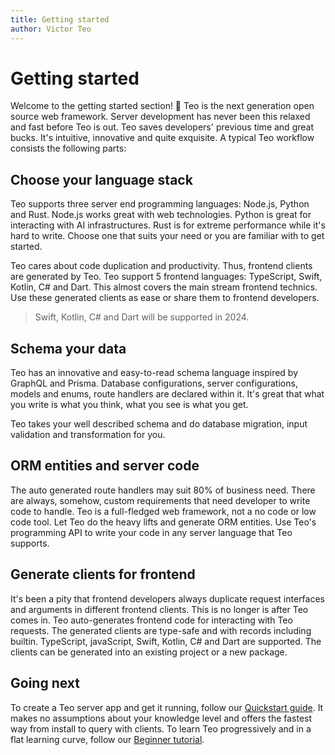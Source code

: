 ```yaml
---
title: Getting started
author: Victor Teo
---
```


# Getting started

Welcome to the getting started section! 👋 Teo is the next generation open
source web framework. Server development has never been this relaxed and 
fast before Teo is out. Teo saves developers' previous time and great bucks.
It's intuitive, innovative and quite exquisite. A typical Teo workflow 
consists the following parts:

## Choose your language stack

Teo supports three server end programming languages: Node.js, Python and Rust.
Node.js works great with web technologies. Python is great for interacting with
AI infrastructures. Rust is for extreme performance while it's hard to write.
Choose one that suits your need or you are familiar with to get started.

Teo cares about code duplication and productivity. Thus, frontend clients are
generated by Teo. Teo support 5 frontend languages: TypeScript, Swift, Kotlin, 
C# and Dart. This almost covers the main stream frontend technics. Use these
generated clients as ease or share them to frontend developers.

> Swift, Kotlin, C# and Dart will be supported in 2024.

## Schema your data

Teo has an innovative and easy-to-read schema language inspired by GraphQL and 
Prisma. Database configurations, server configurations, models and enums, 
route handlers are declared within it. It's great that what you write is what you
think, what you see is what you get.

Teo takes your well described schema and do database migration, input validation
and transformation for you.

## ORM entities and server code

The auto generated route handlers may suit 80% of business need. There are always,
somehow, custom requirements that need developer to write code to handle. Teo is 
a full-fledged web framework, not a no code or low code tool. Let Teo do the heavy
lifts and generate ORM entities. Use Teo's programming API to write your code in
any server language that Teo supports.

## Generate clients for frontend

It's been a pity that frontend developers always duplicate request interfaces and 
arguments in different frontend clients. This is no longer is after Teo comes in.
Teo auto-generates frontend code for interacting with Teo requests. The generated
clients are type-safe and with records including builtin. TypeScript, javaScript, 
Swift, Kotlin, C# and Dart are supported. The clients can be generated into an 
existing project or a new package.

## Going next

To create a Teo server app and get it running, follow our
[Quickstart guide](/getting-started/quickstart). It makes no assumptions
about your knowledge level and offers the fastest way from install to query
with clients. To learn Teo progressively and in a flat learning curve, follow
our [Beginner tutorial](/getting-started/beginner-tutorial).
